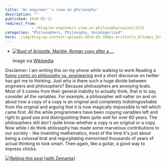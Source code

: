 ```yaml
---
title: 'An engineer''s view on philosophy'
description: ""
published: 2010-05-12
redirect_from: 
            - /blog/an-engineers-view-on-philosophy/swizec/1333
categories: "Philosophers, Philosophy, Uncategorized"
hero: ./img/blog-wp-content-uploads-2010-05-300px-Aristotle_Altemps_Inv8575.jpg
---
```


-   [![Bust of Aristotle. Marble, Roman copy after a ...](./img/blog-wp-content-uploads-2010-05-300px-Aristotle_Altemps_Inv8575.jpg "Bust of Aristotle. Marble, Roman copy after a ...")](http://commons.wikipedia.org/wiki/Image:Aristotle_Altemps_Inv8575.jpg)

    Image via [Wikipedia](http://commons.wikipedia.org/wiki/Image:Aristotle_Altemps_Inv8575.jpg)

Disclaimer: I am writing this on my phone while walking to work Reading a [funny comic on philosophy vs. engineering](http://www.smbc-comics.com/index.php?db=comics&id=1879#comic) and a short discourse on twitter has got me to thinking. Just why is there such a huge divide between engineers and philosophers? Because philosophers are annoying brats. Most of it comes from their general inability to actually think, that is to say, consider all the variables. For example, a philosopher will natter on and on about how a copy of a copy is an original and completely indistinguishable from the original and arguing that it is now magically impossible to tell which came first. All the while programmers have been copying variables left and right to good use and distinguishing them quite well for over 60 years. The philosophers still don't quite know whether a copy is an original or a copy. Now while I do think philosophy has made some marvelous contributions to our society - like inventing mathematics, most of the time it's just about being a colossal brat and regurgitating memorised thousands of years of actual thinking to look smart. Then again, like a guitar, a good way to impress chicks.

[![Reblog this post \[with Zemanta\]](http://img.zemanta.com/reblog_e.png?x-id=4020dd1e-ac80-4db8-b431-2f8bff7b0eda)](http://reblog.zemanta.com/zemified/4020dd1e-ac80-4db8-b431-2f8bff7b0eda/ "Reblog this post \[with Zemanta]")
